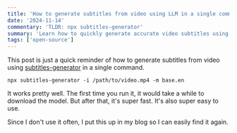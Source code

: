 ```yaml
---
title: 'How to generate subtitles from video using LLM in a single command'
date: '2024-11-14'
commentary: 'TLDR: npx subtitles-generator'
summary: 'Learn how to quickly generate accurate video subtitles using AI and the subtitles-generator CLI tool. A simple one-line command to create subtitles from any video file using open-source machine learning models.'
tags: ['open-source']
---
```


This post is just a quick reminder of how to generate subtitles from video using [subtitles-generator](https://github.com/avivharuzi/subtitles-generator) in a single command.

```shell
npx subtitles-generator -i /path/to/video.mp4 -m base.en
```

It works pretty well. The first time you run it, it would take a while to download the model. But after that, it's super fast. It's also super easy to use.

Since I don't use it often, I put this up in my blog so I can easily find it again.
